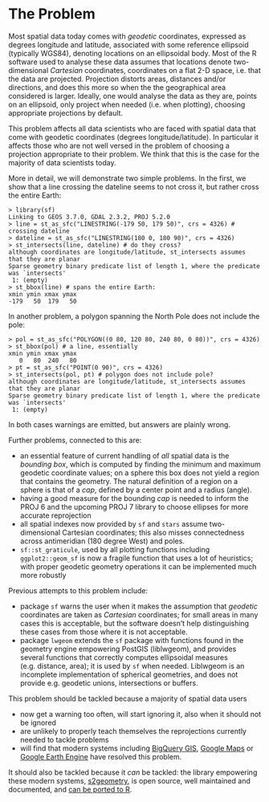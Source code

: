 # The Problem
<!-- 
Outlining the issue / weak point / problem to be solved by this proposal. This should be a compelling section that sets the reader up for the next section - the proposed solution!

It is important to cover:

 - [ ] What the problem is
 - [ ] Who it affects
 - [ ] Have there been previous attempts to resolve the problem
 - [ ] Why it should be tackled
-->

Most spatial data today comes with _geodetic_ coordinates, expressed
as degrees longitude and latitude, associated with some reference
ellipsoid (typically WGS84), denoting locations on an ellipsoidal
body. Most of the R software used to analyse these data assumes
that locations denote two-dimensional _Cartesian_ coordinates,
coordinates on a flat 2-D space, i.e. that the data are projected.
Projection distorts areas, distances and/or directions, and does
this more so when the the geographical area considered is larger.
Ideally, one would analyse the data as they are, points on an
ellipsoid, only project when needed (i.e. when plotting), choosing
appropriate projections by default.

This problem affects all data scientists who are faced with
spatial data that come with geodetic coordinates (degrees
longitude/latitude). In particular it affects those who are not
well versed in the problem of choosing a projection appropriate to
their problem. We think that this is the case for the majority of
data scientists today.

More in detail, we will demonstrate two simple problems. In the first,
we show that a line crossing the dateline seems to not cross it, but
rather cross the entire Earth:
```
> library(sf)
Linking to GEOS 3.7.0, GDAL 2.3.2, PROJ 5.2.0
> line = st_as_sfc("LINESTRING(-179 50, 179 50)", crs = 4326) # crossing dateline
> dateline = st_as_sfc("LINESTRING(180 0, 180 90)", crs = 4326)
> st_intersects(line, dateline) # do they cross?
although coordinates are longitude/latitude, st_intersects assumes that they are planar
Sparse geometry binary predicate list of length 1, where the predicate was `intersects'
 1: (empty)
> st_bbox(line) # spans the entire Earth:
xmin ymin xmax ymax
-179   50  179   50
```
In another problem, a polygon spanning the North Pole does not include the pole:
```
> pol = st_as_sfc("POLYGON((0 80, 120 80, 240 80, 0 80))", crs = 4326)
> st_bbox(pol) # a line, essentially
xmin ymin xmax ymax
   0   80  240   80
> pt = st_as_sfc("POINT(0 90)", crs = 4326)
> st_intersects(pol, pt) # polygon does not include pole?
although coordinates are longitude/latitude, st_intersects assumes that they are planar
Sparse geometry binary predicate list of length 1, where the predicate was `intersects'
 1: (empty)
```
In both cases warnings are emitted, but answers are plainly wrong. 

Further problems, connected to this are:

* an essential feature of current handling of _all_ spatial data is the _bounding
box_, which is computed by finding the minimum and maximum geodetic coordinate
values; on a sphere this box does not yield a region that contains the geometry. The
natural definition of a region on a sphere is that of a _cap_,
defined by a center point and a radius (angle).
* having a good measure for the bounding _cap_ is needed to inform the PROJ 6
and the upcoming PROJ 7 library to choose ellipses for more accurate reprojection
* all spatial indexes now provided by `sf` and `stars` assume
two-dimensional Cartesian coordinates; this also misses connectedness
across antimeridian (180 degree West) and poles.
* `sf::st_graticule`, used by all plotting functions including `ggplot2::geom_sf` is
now a fragile function that uses a lot of heuristics; with proper geodetic geometry
operations it can be implemented much more robustly

Previous attempts to this problem include:

* package `sf` warns the user when it makes the assumption that _geodetic_ coordinates are taken as _Cartesian_ coordinates; for small areas in many cases this is acceptable, but the software doesn't help distinguishing these cases from those where it is not acceptable.
* package `lwgeom` extends the `sf` package with functions found in the geometry engine empowering PostGIS (liblwgeom), and provides several functions that correctly computes ellipsoidal measures (e.g. distance, area); it is used by `sf` when needed. Liblwgeom is an incomplete implementation of spherical geometries, and does not provide e.g. geodetic unions, intersections or buffers.

This problem should be tackled because a majority of spatial data users

* now get a warning too often, will start ignoring it, also when it should not be ignored
* are unlikely to properly teach themselves the reprojections currently needed to tackle problems
* will find that modern systems including [BigQuery GIS](https://cloud.google.com/bigquery/docs/gis), [Google Maps](https://maps.google.com) or [Google Earth Engine](https://earthengine.google.com/) have resolved this problem.

It should also be tackled because it _can_ be tackled: the library empowering these modern systems, [s2geometry](https://s2geometry.io/), is open source, well maintained and documented, and [can be ported to R](https://cran.r-project.org/web/packages/s2/index.html).

